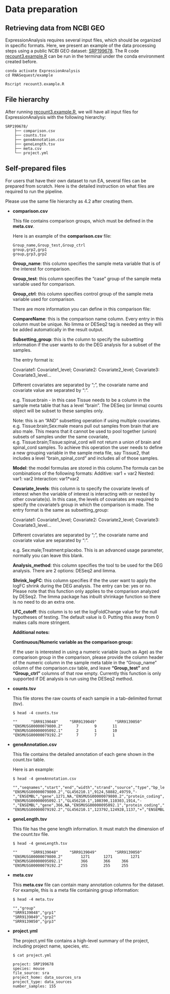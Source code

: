 # Data preparation

## Retrieving data from NCBI GEO

ExpressionAnalysis requires several input files, which should be organized in specific formats. Here, we present an example of the data processing steps using a public NCBI GEO dataset: [SRP199678](https://www.ncbi.nlm.nih.gov/geo/query/acc.cgi?acc=GSE131869){target="_blank"}. The R code [recount3.example.R](https://github.com/interactivereport/RNASequest/blob/main/example/recount3.example.R){target="_blank"} can be run in the terminal under the conda environment created before.

```
conda activate ExpressionAnalysis
cd RNASequest/example

Rscript recount3.example.R
```

## File hierarchy

After running [recount3.example.R](https://github.com/interactivereport/RNASequest/blob/main/example/recount3.example.R){target="_blank"}, we will have all input files for ExpressionAnalysis with the following hierarchy:

```
SRP199678/
    ├── comparison.csv
    ├── counts.tsv
    ├── geneAnnotation.csv
    ├── geneLength.tsv
    ├── meta.csv
    └── project.yml
```

## Self-prepared files

For users that have their own dataset to run EA, several files can be prepared from scratch. Here is the detailed instruction on what files are required to run the pipeline.

Please use the same file hierarchy as 4.2 after creating them.

- **comparison.csv**
    
  This file contains comparison groups, which must be defined in the **meta.csv**.
    
  Here is an example of the **comparison.csv** file:
    
  ```
  Group_name,Group_test,Group_ctrl
  group,grp2,grp1
  group,grp3,grp2
  ```
  
  **Group_name**: this column specifies the sample meta variable that is of the interest for comparison.

  **Group_test**: this column specifies the "case" group of the sample meta variable used for comparison. 

  **Group_ctrl**: this column specifies control group of the sample meta variable used for comparison. 
  
  There are more information you can define in this comparison file:
  
  **CompareName**: this is the comparison name column. Every entry in this column must be unique. No limma or DESeq2 tag is needed as they will be added automatically in the result output.
  
  **Subsetting_group**: this is the column to specify the subsetting information if the user wants to do the DEG analysis for a subset of the samples.
  
  The entry format is:
  
  Covariate1: Covariate1_level; Covariate2: Covariate2_level; Covariate3: Covariate3_level…
  
  Different covariates are separated by “;”, the covariate name and covariate value are separated by “:”.
  
  e.g. Tissue:brain  -  in this case Tissue needs to be a column in the sample meta table that has a level "brain". The DESeq (or limma) counts object will be subset to these samples only.
  
  Note: this is an "AND" subsetting operation if using multiple covariates. e.g. Tissue:brain;Sex:male means pull out samples from brain that are also male. This means that it cannot be used to pool together (union) subsets of samples under the same covariate, e.g. Tissue:brain;Tissue:spinal_cord will not return a union of brain and spinal_cord samples. To achieve this operation the user needs to define a new grouping variable in the sample meta file, say Tissue2, that includes a level "brain_spinal_cord" and includes all of those samples.
  
  **Model**: the model formulas are stored in this column.The formula can be combinations of the following formats:
    Additive: var1 + var2
    Nested: var1: var2
    Interaction: var1*var2
  
  **Covariate_levels**: this column is to specify the covariate levels of interest when the variable of interest is interacting with or nested by other covariate(s). In this case, the levels of covariates are required to specify the covariate’s group in which the comparison is made. The entry format is the same as subsetting_group:
  
    Covariate1: Covariate1_level; Covariate2: Covariate2_level; Covariate3: Covariate3_level...
    
    Different covariates are separated by “;”, the covariate name and covariate value are separated by “:”.
    
    e.g. Sex:male;Treatment:placebo. This is an advanced usage parameter, normally you can leave this blank.
  
  **Analysis_method**: this column specifies the tool to be used for the DEG analysis. There are 2 options: DESeq2 and limma.
  
  **Shrink_logFC**: this column specifies if the the user want to apply the logFC shrink during the DEG analysis.
The entry can be: yes or no. Please note that this function only applies to the comparison analyzed by DESeq2. The limma package has inbuilt shrinkage function so there is no need to do an extra one.

  **LFC_cutoff**: this column is to set the logFoldChange value for the null hypotheses of testing. The default value is 0. Putting this away from 0 makes calls more stringent.
  
  **Additional notes:**
  
  **Continuous/Numeric variable as the comparison group:**
  
  If the user is interested in using a numeric variable (such as Age) as the comparison group in the comparison, please provide the column header of the numeric column in the sample meta table in the “Group_name” column of the comparison.csv table, and leave **"Group_test"** and **"Group_ctrl"** columns of that row empty. Currently this function is only supported if DE analysis is run using the DESeq2 method.

- **counts.tsv**

  This file stores the raw counts of each sample in a tab-delimited format (tsv).

  ```
  $ head -4 counts.tsv

  ""      "SRR9139048"     "SRR9139049"        "SRR9139050"
  "ENSMUSG00000079800.2"      7       9       11
  "ENSMUSG00000095092.1"      2       1       10
  "ENSMUSG00000079192.2"      7       7       1
  ```

- **geneAnnotation.csv**

   This file contains the detailed annotation of each gene shown in the count.tsv table.
   
   Here is an example:

  ```
  $ head -4 geneAnnotation.csv
  
  "","seqnames","start","end","width","strand","source","type","bp_length","phase","UniqueID","gene_type","Gene.Name","level","mgi_id","havana_gene","tag","id"
"ENSMUSG00000079800.2","GL456210.1",9124,58882,49759,"-","ENSEMBL","gene",1271,NA,"ENSMUSG00000079800.2","protein_coding","AC125149.3","3",NA,NA,NA,1
"ENSMUSG00000095092.1","GL456210.1",108390,110303,1914,"-","ENSEMBL","gene",366,NA,"ENSMUSG00000095092.1","protein_coding","AC125149.5","3",NA,NA,NA,2
"ENSMUSG00000079192.2","GL456210.1",123792,124928,1137,"+","ENSEMBL","gene",255,NA,"ENSMUSG00000079192.2","protein_coding","AC125149.1","3",NA,NA,NA,3
   ```

- **geneLength.tsv**

  This file has the gene length information. It must match the dimension of the count.tsv file.

  ```
  $ head -4 geneLength.tsv
  
  ""      "SRR9139048"     "SRR9139049"        "SRR9139050"
  "ENSMUSG00000079800.2"        1271      1271        1271
  "ENSMUSG00000095092.1"        366       366     366
  "ENSMUSG00000079192.2"        255       255     255
  ```

- **meta.csv**

  This **meta.csv** file can contain many annotation columns for the dataset. For example, this is a meta file containing group information:
  
  ```
  $ head -4 meta.tsv
  
  "","group"
  "SRR9139048","grp1"
  "SRR9139049","grp2"
  "SRR9139050","grp3"
  ```

- **project.yml**

  The project.yml file contains a high-level summary of the project, including project name, species, etc.

  ```
  $ cat project.yml
  
  project: SRP199678
  species: mouse
  file_source: sra
  project_home: data_sources_sra
  project_type: data_sources
  number_samples: 155
  ```
